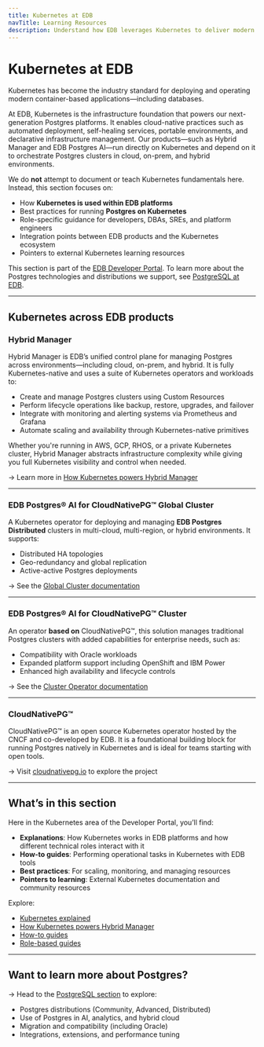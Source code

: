 ```yaml
---
title: Kubernetes at EDB
navTitle: Learning Resources
description: Understand how EDB leverages Kubernetes to deliver modern Postgres services, and how you can work with Kubernetes-based tools and practices across our platform.
---
```


# Kubernetes at EDB

Kubernetes has become the industry standard for deploying and operating modern container-based applications—including databases.

At EDB, Kubernetes is the infrastructure foundation that powers our next-generation Postgres platforms. It enables cloud-native practices such as automated deployment, self-healing services, portable environments, and declarative infrastructure management. Our products—such as Hybrid Manager and EDB Postgres AI—run directly on Kubernetes and depend on it to orchestrate Postgres clusters in cloud, on-prem, and hybrid environments.

We do **not** attempt to document or teach Kubernetes fundamentals here. Instead, this section focuses on:

- How **Kubernetes is used within EDB platforms**
- Best practices for running **Postgres on Kubernetes**
- Role-specific guidance for developers, DBAs, SREs, and platform engineers
- Integration points between EDB products and the Kubernetes ecosystem
- Pointers to external Kubernetes learning resources

This section is part of the [EDB Developer Portal](../index). To learn more about the Postgres technologies and distributions we support, see [PostgreSQL at EDB](../postgresql/index).

---

## Kubernetes across EDB products

### Hybrid Manager

Hybrid Manager is EDB’s unified control plane for managing Postgres across environments—including cloud, on-prem, and hybrid. It is fully Kubernetes-native and uses a suite of Kubernetes operators and workloads to:

- Create and manage Postgres clusters using Custom Resources
- Perform lifecycle operations like backup, restore, upgrades, and failover
- Integrate with monitoring and alerting systems via Prometheus and Grafana
- Automate scaling and availability through Kubernetes-native primitives

Whether you're running in AWS, GCP, RHOS, or a private Kubernetes cluster, Hybrid Manager abstracts infrastructure complexity while giving you full Kubernetes visibility and control when needed.

→ Learn more in [How Kubernetes powers Hybrid Manager](./learn/explained/k8-in-hybrid-manager)

---

### EDB Postgres® AI for CloudNativePG™ Global Cluster

A Kubernetes operator for deploying and managing **EDB Postgres Distributed** clusters in multi-cloud, multi-region, or hybrid environments. It supports:

- Distributed HA topologies
- Geo-redundancy and global replication
- Active-active Postgres deployments

→ See the [Global Cluster documentation](https://www.enterprisedb.com/docs/edb-postgres-ai/platforms-and-tools/kubernetes/)

---

### EDB Postgres® AI for CloudNativePG™ Cluster

An operator **based on** CloudNativePG™, this solution manages traditional Postgres clusters with added capabilities for enterprise needs, such as:

- Compatibility with Oracle workloads
- Expanded platform support including OpenShift and IBM Power
- Enhanced high availability and lifecycle controls

→ See the [Cluster Operator documentation](https://www.enterprisedb.com/docs/edb-postgres-ai/platforms-and-tools/kubernetes/)

---

### CloudNativePG™

CloudNativePG™ is an open source Kubernetes operator hosted by the CNCF and co-developed by EDB. It is a foundational building block for running Postgres natively in Kubernetes and is ideal for teams starting with open tools.

→ Visit [cloudnativepg.io](https://cloudnativepg.io) to explore the project

---

## What’s in this section

Here in the Kubernetes area of the Developer Portal, you’ll find:

-  **Explanations**: How Kubernetes works in EDB platforms and how different technical roles interact with it
-  **How-to guides**: Performing operational tasks in Kubernetes with EDB tools
-  **Best practices**: For scaling, monitoring, and managing resources
-  **Pointers to learning**: External Kubernetes documentation and community resources

Explore:

- [Kubernetes explained](./learn/explained/kubernetes-explained)
- [How Kubernetes powers Hybrid Manager](./learn/explained/k8-in-hybrid-manager)
- [How-to guides](./learn/how-to)
- [Role-based guides](./learn/explained/for)

---

## Want to learn more about Postgres?

→ Head to the [PostgreSQL section](../postgresql) to explore:

- Postgres distributions (Community, Advanced, Distributed)
- Use of Postgres in AI, analytics, and hybrid cloud
- Migration and compatibility (including Oracle)
- Integrations, extensions, and performance tuning
